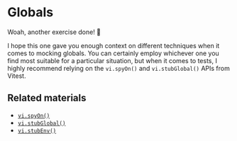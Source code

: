 # Globals

Woah, another exercise done! :tada:

I hope this one gave you enough context on different techniques when it comes to mocking globals. You can certainly employ whichever one you find most suitable for a particular situation, but when it comes to tests, I highly recommend relying on the `vi.spyOn()` and `vi.stubGlobal()` APIs from Vitest.

## Related materials

- [`vi.spyOn()`](https://vitest.dev/api/vi.html#vi-spyon)
- [`vi.stubGlobal()`](https://vitest.dev/api/vi.html#vi-stubglobal)
- [`vi.stubEnv()`](https://vitest.dev/api/vi.html#vi-stubenv)
